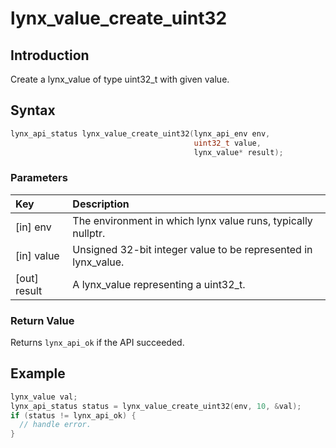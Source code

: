 # lynx_value_create_uint32

## Introduction

Create a lynx_value of type uint32_t with given value.

## Syntax

```c
lynx_api_status lynx_value_create_uint32(lynx_api_env env,
                                         uint32_t value,
                                         lynx_value* result);
```

### Parameters

| Key           | Description                                                    |
|:--------------|:---------------------------------------------------------------|
| [in] env      | The environment in which lynx value runs, typically nullptr.   |
| [in] value    | Unsigned 32-bit integer value to be represented in lynx_value. |
| [out] result  | A lynx_value representing a uint32_t.                          |

### Return Value

Returns `lynx_api_ok` if the API succeeded.

## Example

```c
lynx_value val;
lynx_api_status status = lynx_value_create_uint32(env, 10, &val);
if (status != lynx_api_ok) {
  // handle error.
}
```